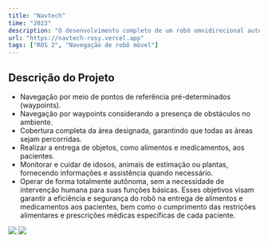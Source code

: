 ```yaml
---
title: "Navtech"
time: "2023"
description: "O desenvolvimento completo de um robô omnidirecional autônomo envolve a utilização da pilha de navegação do ROS 2 (Robot Operating System 2) juntamente com componentes eletrônicos para a construção do robô. O ROS 2 é um framework amplamente utilizado para desenvolvimento de sistemas robóticos, fornecendo uma variedade de ferramentas e bibliotecas para facilitar a navegação autônoma."
url: "https://navtech-rosy.vercel.app"
tags: ["ROS 2", "Navegação de robô móvel"]
---
```


## Descrição do Projeto

* Navegação por meio de pontos de referência pré-determinados (waypoints).
* Navegação por waypoints considerando a presença de obstáculos no ambiente.
* Cobertura completa da área designada, garantindo que todas as áreas sejam percorridas.
* Realizar a entrega de objetos, como alimentos e medicamentos, aos pacientes.
* Monitorar e cuidar de idosos, animais de estimação ou plantas, fornecendo informações e assistência quando necessário.
* Operar de forma totalmente autônoma, sem a necessidade de intervenção humana para suas funções básicas. 
Esses objetivos visam garantir a eficiência e segurança do robô na entrega de alimentos e medicamentos aos pacientes, 
bem como o cumprimento das restrições alimentares e prescrições médicas específicas de cada paciente.

<Image rounded width={600} height={400} caption="Simulação no Gazebo" src="/projects/navtech/gazebo.gif" />

<Image rounded width={600} height={400} caption="Simulação no Rviz" src="/projects/navtech/rviz.gif" />
